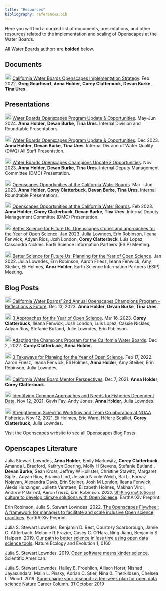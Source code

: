 ```yaml
---
title: "Resources"
bibliography: references.bib
---
```


Here you will find a curated list of documents, presentations, and other resources related to the implementation and scaling of Openscapes at the Water Boards.

All Water Boards authors are **bolded** below.

## Documents

<img src="https://raw.githubusercontent.com/FortAwesome/Font-Awesome/6.x/svgs/regular/file-powerpoint.svg" height="20"/> [California Water Boards Openscapes Implementation Strategy](https://docs.google.com/viewer?url=https://raw.githubusercontent.com/CAWaterBoardDataCenter/swrcb-openscapes/main/SWRCB_Openscapes_Implementation_Strategy_202302.pdf). Feb 2022. **Greg Gearheart**, **Anna Holder**, **Corey Clatterbuck**, **Devan Burke**, **Tina Ures**.

## Presentations

![](https://raw.githubusercontent.com/FortAwesome/Font-Awesome/6.x/svgs/regular/file-powerpoint.svg){height="20"} [Water Boards Openscapes Program Update & Opportunities](https://drive.google.com/file/d/12wGoY7xymKbDvjve1lcNRXkxMx_IyHWD/view?usp=sharing). May-Jun 2024. **Anna Holder**, **Devan Burke**, **Tina Ures**. Internal Division and Roundtable Presentations.

<img src="https://raw.githubusercontent.com/FortAwesome/Font-Awesome/6.x/svgs/regular/file-powerpoint.svg" height="20"/> [Water Boards Openscapes Program Update & Opportunities](https://drive.google.com/file/d/1lXeUMr0G3nsl722OGAMrpznBahX7gfxZ/view?usp=sharing). Dec 2023. **Anna Holder**, **Devan Burke**, **Tina Ures**. Internal Division of Water Quality (DWQ) All Staff Presentation.

<img src="https://raw.githubusercontent.com/FortAwesome/Font-Awesome/6.x/svgs/regular/file-powerpoint.svg" height="20"/> [Water Boards Openscapes Champions Update & Opportunities](https://drive.google.com/file/d/1uL-GMPDJjkTWREjRRWuj3KK-uZ0Zkwm5/view?usp=sharing). Nov 2023. **Anna Holder**, **Devan Burke**, **Tina Ures**. Internal Deputy Management Committee (DMC) Presentation.

<img src="https://raw.githubusercontent.com/FortAwesome/Font-Awesome/6.x/svgs/regular/file-powerpoint.svg" height="20"/> [Openscapes Opportunities at the California Water Boards](https://drive.google.com/file/d/1TczxxmHrOX5EdrcCswSpMvRmsTNRWmRa/view?usp=share_link). Mar - Jun 2023. **Anna Holder**, **Corey Clatterbuck**, **Devan Burke**, **Tina Ures**. Internal Roundtable Presentations.

<img src="https://raw.githubusercontent.com/FortAwesome/Font-Awesome/6.x/svgs/regular/file-powerpoint.svg" height="20"/> [Openscapes Opportunities at the California Water Boards](https://drive.google.com/file/d/15pRC4ZwN_9jD_07-MLM5rqh8FMipsW1H/view?usp=share_link). Feb 2023. **Anna Holder**, **Corey Clatterbuck**, **Devan Burke**, **Tina Ures**. Internal Deputy Management Committee (DMC) Presentation.

<img src="https://raw.githubusercontent.com/FortAwesome/Font-Awesome/6.x/svgs/brands/youtube.svg" height="20"/> [Better Science for Future Us: Openscapes stories and approaches for the Year of Open Science](https://2023januaryesipmeeting.sched.com/event/1EwXx). Jan 2023. Julia Lowndes, Erin Robinson, Ileana Fenwick, Adyan Rios, Josh London, **Corey Clatterbuck**, Luis Lopez, Cassandra Nickles. Earth Science Information Partners (ESIP) Meeting.

<img src="https://raw.githubusercontent.com/FortAwesome/Font-Awesome/6.x/svgs/brands/youtube.svg" height="20"/> [Better Science for Future Us: Planning for the Year of Open Science](https://2022esipjanuarymeeting.sched.com/event/qkp5/better-science-for-future-us-planning-for-the-year-of-open-science). Jan 2022. Julia Lowndes, Erin Robinson, Aaron Friesz, Ileana Fenwick, Amy Steiker, Eli Holmes, **Anna Holder**. Earth Science Information Partners (ESIP) Meeting.

## Blog Posts

<img src="https://raw.githubusercontent.com/FortAwesome/Font-Awesome/6.x/svgs/solid/blog.svg" height="20"/> [California Water Boards' 2nd Annual Openscapes Champions Program - Reflections & Future](https://openscapes.org/blog/2023-12-13-waterboards/). Dec 13, 2023. **Anna Holder**, **Devan Burke**, **Tina Ures**.

<img src="https://raw.githubusercontent.com/FortAwesome/Font-Awesome/6.x/svgs/solid/blog.svg" height="20"/> [3 Approaches for the Year of Open Science](https://www.openscapes.org/blog/2023/03/16/esip-winter-2023/). Mar 16, 2023. **Corey Clatterbuck**, Ileana Fenwick, Josh London, Luis Lopez, Cassie Nickles, Adyan Rios, Stefanie Butland, Julie Lowndes, Erin Robinson.

<img src="https://raw.githubusercontent.com/FortAwesome/Font-Awesome/6.x/svgs/solid/blog.svg" height="20"/> [Adapting the Champions Program for the California Water Boards](https://www.openscapes.org/blog/2022/12/02/swrcb-2022/). Dec 2, 2022. **Corey Clatterbuck**, **Anna Holder**.

<img src="https://raw.githubusercontent.com/FortAwesome/Font-Awesome/6.x/svgs/solid/blog.svg" height="20"/> [3 Takeways for Planning for the Year of Open Science](https://www.openscapes.org/blog/2022/02/17/esip-winter-2022/). Feb 17, 2022. Aaron Friesz, Ileana Fenwick, Eli Holmes, **Anna Holder**, Amy Steiker, Erin Robinson, Julia Lowndes.

<img src="https://raw.githubusercontent.com/FortAwesome/Font-Awesome/6.x/svgs/solid/blog.svg" height="20"/> [California Water Board Mentor Perspectives](https://www.openscapes.org/blog/2021/12/07/california-waterboards-mentors/). Dec 7, 2021. **Anna Holder**, **Corey Clatterbuck**.

<img src="https://raw.githubusercontent.com/FortAwesome/Font-Awesome/6.x/svgs/solid/blog.svg" height="20"/> [Identifying Common Approaches and Needs for Fisheries Dependent Data](https://www.openscapes.org/blog/2021/11/12/fdd-champions/). Nov 12, 2021. Gavin Fay, Andy Jones, **Anna Holder**, Julia Lowndes.

<img src="https://raw.githubusercontent.com/FortAwesome/Font-Awesome/6.x/svgs/solid/blog.svg" height="20"/> [Strengthening Scientific Workflow and Team Collaboration at NOAA Fisheries](https://www.openscapes.org/blog/2021/11/12/noaa-nmfs-champions/). Nov 12, 2021. Eli Holmes, Eric Ward, Hélène Scalliet, **Corey Clatterbuck**, Julia Lowndes.

Visit the Openscapes website to see all [Openscapes Blog Posts](https://www.openscapes.org/blog/)

## Openscapes Literature

Julia Stewart Lowndes, **Anna Holder**, Emily Markowitz, **Corey Clatterbuck**, Amanda L Bradford, Kathryn Doering, Molly H Stevens, Stefanie Butland , **Devan Burke**, Sean Kross, Jeffrey W Hollister, Christine Stawitz, Margaret Siple , Adyan Rios, Brianna Lind, Jessica Nicole Welch, Bai Li, Farnaz Nojavan, Alexandra Davis, Erin Steiner, Josh M London, Ileana Fenwick, Alexis Hunzinger, Juliette Verstaen, Elizabeth Holmes, Makhan Virdi, Andrew P Barrett, Aaron Friesz, Erin Robinson. 2023. [Shifting institutional culture to develop climate solutions with Open Science](https://doi.org/10.31223/X5VM24). EarthArXiv Preprint.

Erin Robinson, Julia S. Stewart Lowndes. 2022. [The Openscapes Flywheel: A framework for managers to facilitate and scale inclusive Open science practices](https://doi.org/10.31223/X5CQ02). EarthArXiv Preprint.

Julia S. Stewart Lowndes, Benjamin D. Best, Courtney Scarborough, Jamie C. Afflerbach, Melanie R. Frazier, Casey C. O'Hara, Ning Jiang, Benjamin S. Halpern. 2019. [Our path to better science in less time using open data science tools](https://nature.com/articles/s41559-017-0160). Nature Ecology and Evolution 1, 0160.

Julia S. Stewart Lowndes. 2019. [Open software means kinder science](https://blogs.scientificamerican.com/observations/open-software-means-kinder-science). Scientific American.

Julia S. Stewart Lowndes, Halley E. Froehlich, Allison Horst, Nishad Jayasundara, Malin L. Pinsky, Adrian C. Stier, Nina O. Therkildsen, Chelsea L. Wood. 2019. [Supercharge your research: a ten-week plan for open data science](https://www.nature.com/articles/d41586-019-03335-4) Nature Career Column. 31 October 2019
